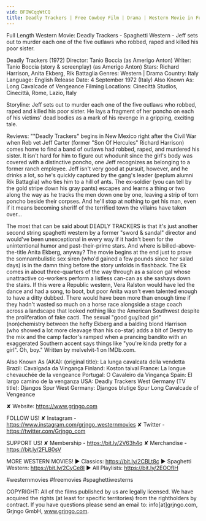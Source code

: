 ```yaml
---
vid: BFIWCqqWtCQ
title: Deadly Trackers | Free Cowboy Film | Drama | Western Movie in Full Length
---
```


Full Length Western Movie: Deadly Trackers - Spaghetti Western - Jeff sets out to murder each one of the five outlaws who robbed, raped and killed his poor sister.

Deadly Trackers (1972)
Director: Tanio Boccia (as Amerigo Anton)
Writer: Tanio Boccia (story & screenplay) (as Amerigo Anton)
Stars: Richard Harrison, Anita Ekberg, Rik Battaglia 
Genres: Western | Drama 
Country: Italy
Language: English
Release Date: 4 September 1972 (Italy) 
Also Known As: Long Cavalcade of Vengeance 
Filming Locations: Cinecittà Studios, Cinecittà, Rome, Lazio, Italy 

Storyline: 
Jeff sets out to murder each one of the five outlaws who robbed, raped and killed his poor sister. He lays a fragment of her poncho on each of his victims' dead bodies as a mark of his revenge in a gripping, exciting tale. 

Reviews:
""Deadly Trackers" begins in New Mexico right after the Civil War when Reb vet Jeff Carter (former "Son Of Hercules" Richard Harrison) comes home to find a band of outlaws had robbed, raped, and murdered his sister. It isn't hard for him to figure out whodunit since the girl's body was covered with a distinctive poncho, one Jeff recognizes as belonging to a former ranch employee. Jeff isn't very good at pursuit, however, and he drinks a lot, so he's quickly captured by the gang's leader (peplum alumni Rik Battaglia) who ties him to a hill of ants. The ex-soldier (you can tell by the gold stripe down his gray pants) escapes and learns a thing or two along the way as he tracks the men down one by one, leaving a strip of torn poncho beside their corpses. And he'll stop at nothing to get his man, even if it means becoming sheriff of the terrified town the villains have taken over...

The most that can be said about DEADLY TRACKERS is that it's just another second string spaghetti western by a former "sword & sandal" director and would've been unexceptional in every way if it hadn't been for the unintentional humor and past-their-prime stars. And where is billed-above-the-title Anita Ekberg, anyway? The movie begins at the end just to prove the somnambulistic sex siren (who'd gained a few pounds since her salad days) is in the damn thing before the story unfolds in flashback. The Ek comes in about three-quarters of the way through as a saloon gal whose unattractive co-workers perform a listless can-can as she sashays down the stairs. If this were a Republic western, Vera Ralston would have led the dance and had a song, to boot, but poor Anita wasn't even talented enough to have a ditty dubbed. There would have been more than enough time if they hadn't wasted so much on a horse race alongside a stage coach across a landscape that looked nothing like the American Southwest despite the proliferation of fake cacti. The sexual "good guy/bad girl" (non)chemistry between the hefty Ekberg and a balding blond Harrison (who showed a lot more cleavage than his co-star) adds a bit of Destry to the mix and the camp factor's ramped when a prancing bandito with an exaggerated Southern accent says things like "you're kinda pretty for a girl". Oh, boy." Written by melvelvit-1 on IMDb.com.

Also Known As (AKA):
(original title): La lunga cavalcata della vendetta
Brazil: Cavalgada da Vingança
Finland: Koston taival
France: La longue chevauchée de la vengeance
Portugal: O Cavaleiro da Vingança
Spain: El largo camino de la venganza
USA: Deadly Trackers
West Germany (TV title): Djangos Spur
West Germany: Djangos blutige Spur
 Long Cavalcade of Vengeance

✘ Website: https://www.grjngo.com

FOLLOW US!
✘ Instagram - https://www.instagram.com/grjngo_westernmovies
✘ Twitter - https://twitter.com/Grjngo_com

SUPPORT US!
✘ Membership - https://bit.ly/2V63h4q
✘ Merchandise - https://bit.ly/2FLB0sV

MORE WESTERN MOVIES! 
► Classics: https://bit.ly/2CBLt8c 
► Spaghetti Western: https://bit.ly/2CyCe8I 
► All Playlists: https://bit.ly/2EOOfIH 

#westernmovies #freemovies #spaghettiwesterns

COPYRIGHT: All of the films published by us are legally licensed. We have acquired the rights (at least for specific territories) from the rightholders by contract. If you have questions please send an email to: info[at]grjngo.com, Grjngo GmbH, www.grjngo.com.
